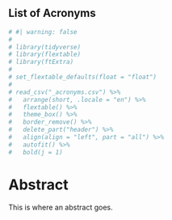 ::: {.content-hidden when-format="html"}
# List of Acronyms {.unnumbered .unlisted}

\printacronyms
:::

<!-- # LOA -->

```r
# #| warning: false
# 
# library(tidyverse)
# library(flextable)
# library(ftExtra)
# 
# set_flextable_defaults(float = "float")
# 
# read_csv("_acronyms.csv") %>% 
#   arrange(short, .locale = "en") %>% 
#   flextable() %>% 
#   theme_box() %>%
#   border_remove() %>%
#   delete_part("header") %>%
#   align(align = "left", part = "all") %>%
#   autofit() %>%
#   bold(j = 1)
```

# Abstract

This is where an abstract goes.
